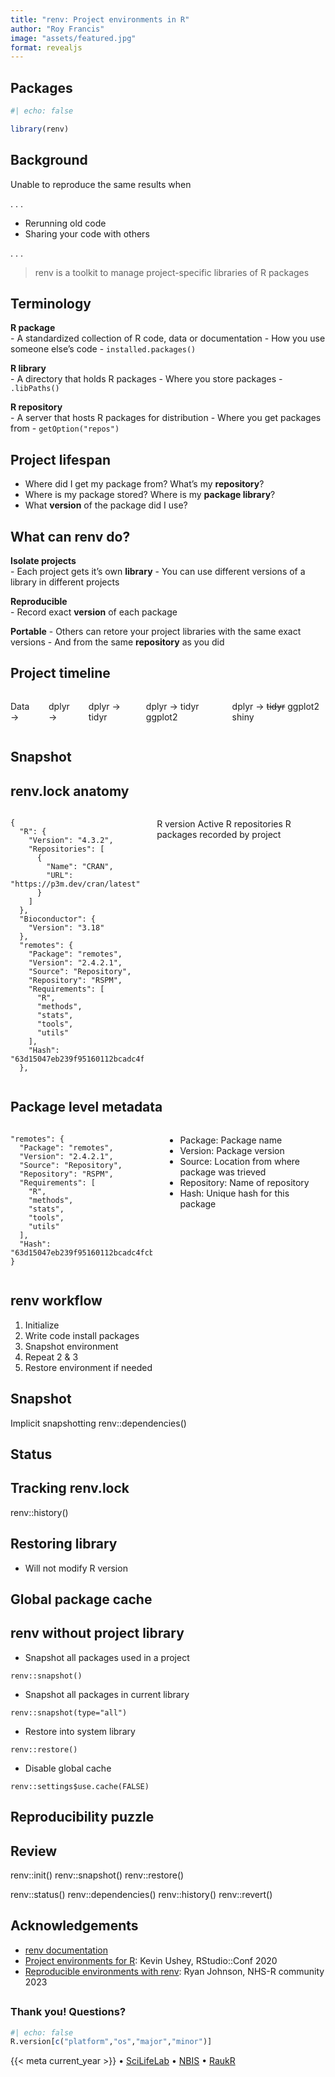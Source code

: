 ```yaml
---
title: "renv: Project environments in R"
author: "Roy Francis"
image: "assets/featured.jpg"
format: revealjs
---
```


## Packages {visibility="hidden"}

```r
#| echo: false

library(renv)
```

## Background

Unable to reproduce the same results when

. . .

- Rerunning old code
- Sharing your code with others

. . .

> renv is a toolkit to manage project-specific libraries of R packages

## Terminology

**R package**  
- A standardized collection of R code, data or documentation
- How you use someone else's code
- `installed.packages()`

**R library**  
- A directory that holds R packages
- Where you store packages
- `.libPaths()`

**R repository**  
- A server that hosts R packages for distribution
- Where you get packages from
- `getOption("repos")`

## Project lifespan

- Where did I get my package from? What's my **repository**?
- Where is my package stored? Where is my **package library**?
- What **version** of the package did I use?

## What can renv do?

**Isolate projects**  
- Each project gets it's own **library**
- You can use different versions of a library in different projects

**Reproducible**  
- Record exact **version** of each package

**Portable**
- Others can retore your project libraries with the same exact versions
- And from the same **repository** as you did

## Project timeline

::: {.columns}
::: {.column}
Data -> 
:::
::: {.column}
dplyr -> 
:::
::: {.column}
dplyr -> 
tidyr
:::
::: {.column}
dplyr -> 
tidyr
ggplot2
:::
::: {.column}
dplyr -> 
~~tidyr~~
ggplot2
shiny
:::
:::

## Snapshot

## renv.lock anatomy

::: {.columns}
::: {.column}

```
{
  "R": {
    "Version": "4.3.2",
    "Repositories": [
      {
        "Name": "CRAN",
        "URL": "https://p3m.dev/cran/latest"
      }
    ]
  },
  "Bioconductor": {
    "Version": "3.18"
  },
  "remotes": {
    "Package": "remotes",
    "Version": "2.4.2.1",
    "Source": "Repository",
    "Repository": "RSPM",
    "Requirements": [
      "R",
      "methods",
      "stats",
      "tools",
      "utils"
    ],
    "Hash": "63d15047eb239f95160112bcadc4fcb9"
  },
```

:::
::: {.column}
R version
Active R repositories
R packages recorded by project
:::
:::

## Package level metadata

::: {.columns}
::: {.column}

```
"remotes": {
  "Package": "remotes",
  "Version": "2.4.2.1",
  "Source": "Repository",
  "Repository": "RSPM",
  "Requirements": [
    "R",
    "methods",
    "stats",
    "tools",
    "utils"
  ],
  "Hash": "63d15047eb239f95160112bcadc4fcb9"
}
```

:::
::: {.column}

- Package: Package name
- Version: Package version
- Source: Location from where package was trieved
- Repository: Name of repository
- Hash: Unique hash for this package

:::
:::

## renv workflow

1. Initialize
2. Write code install packages
3. Snapshot environment
4. Repeat 2 & 3
5. Restore environment if needed

## Snapshot

Implicit snapshotting
renv::dependencies()

## Status

## Tracking renv.lock

renv::history()

## Restoring library

- Will not modify R version

## Global package cache

## renv without project library

- Snapshot all packages used in a project

`renv::snapshot()`

- Snapshot all packages in current library

`renv::snapshot(type="all")`

- Restore into system library

`renv::restore()`

- Disable global cache

`renv::settings$use.cache(FALSE)`

## Reproducibility puzzle


## Review

renv::init()
renv::snapshot()
renv::restore()

renv::status()
renv::dependencies()
renv::history()
renv::revert()

## Acknowledgements

- [renv documentation](https://rstudio.github.io/renv/index.html)
- [Project environments for R](https://www.youtube.com/watch?v=yjlEbIDevOs): Kevin Ushey, RStudio::Conf 2020
- [Reproducible environments with renv](https://www.youtube.com/watch?v=7lCOjGrwclQ): Ryan Johnson, NHS-R community 2023

##  {background-image="/assets/images/cover.jpg"}

### Thank you! Questions?

```r
#| echo: false
R.version[c("platform","os","major","minor")]
```

[{{< meta current_year >}} • [SciLifeLab](https://www.scilifelab.se/) • [NBIS](https://nbis.se/) • [RaukR](https://nbisweden.github.io/raukr-2024)]{.smaller}